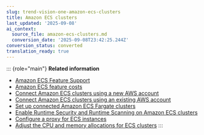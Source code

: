 ```yaml
---
slug: trend-vision-one-amazon-ecs-clusters
title: Amazon ECS clusters
last_updated: '2025-09-08'
ai_context:
  source_file: amazon-ecs-clusters.md
  conversion_date: '2025-09-08T23:42:25.244Z'
conversion_status: converted
translation_ready: true
---
```


::: {role="main"}
**Related information**

- [Amazon ECS Feature Support](amazon-ecs-feature-support.mdx)
- [Amazon ECS feature costs](ecs-feature-cost.mdx)
- [Connect Amazon ECS clusters using a new AWS account](ecs-clusters-new-aws-account.md "Connect your AWS account to Container Security to link ECS clusters and protect your Amazon ECS containers.")
- [Connect Amazon ECS clusters using an existing AWS account](ecs-clusters-existing-account-2.md "Enable Container Security on your connected AWS accounts to start protecting your Amazon ECS containers.")
- [Set up connected Amazon ECS Fargate clusters](fargate-clusters-amazon-ecs.md "Container Security supports protection on connected Amazon ECS Fargate containers.")
- [Enable Runtime Security and Runtime Scanning on Amazon ECS clusters](runtime-security-scanning-ecs.mdx)
- [Configure a proxy for ECS instances](configure-proxy-ECS-instances.md "Add a proxy server for Cloud Security to connect with your EC2 and AWS Fargate clusters.")
- [Adjust the CPU and memory allocations for ECS clusters](adjust-cpu-memory-ecs.md "For Amazon EC2 Scout and Falco containers, Trend recommends allocating a minimum of 256 CPU units and 512MB memory (a total of 512 CPU and 1GB memory per cluster node). This allocation can be adjusted based on cluster node size and observed CPU and memory usage.")
:::
